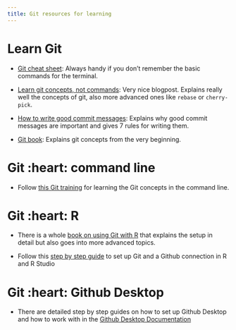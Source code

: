 ```yaml
---
title: Git resources for learning
---
```


# Learn Git

- [Git cheat sheet](https://education.github.com/git-cheat-sheet-education.pdf): Always handy if you don't remember the basic commands for the 
terminal.

- [Learn git concepts, not commands](https://dev.to/unseenwizzard/learn-git-concepts-not-commands-4gjc): Very nice blogpost. Explains really well the concepts of git, also more advanced ones like `rebase` or `cherry-pick`.

- [How to write good commit messages](https://cbea.ms/git-commit/): Explains why good commit messages are important and gives 7 rules for writing them.

- [Git book](https://git-scm.com/book/en/v2): Explains git concepts from the very beginning.

# Git :heart: command line

- Follow [this Git training](https://github.com/UnseenWizzard/git_training) for learning the Git
concepts in the command line. 

# Git :heart: R

- There is a whole [book on using Git with R](https://happygitwithr.com/) that 
explains the setup in detail but also goes into more advanced topics.

- Follow this [step by step guide](https://rfortherestofus.com/2021/02/how-to-use-git-github-with-r/)
to set up Git and a Github connection in R and R Studio

# Git :heart: Github Desktop

- There are detailed step by step guides on how to set up Github Desktop and how to
work with in the [Github Desktop Documentation](https://docs.github.com/desktop)